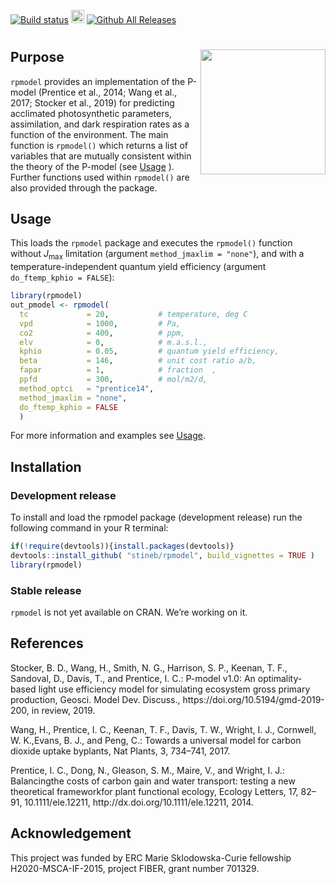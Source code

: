 [![Build status](https://ci.appveyor.com/api/projects/status/3v3ky8tm7n0atiop?svg=true)](https://ci.appveyor.com/project/stineb/rpmodel)
<a href="https://www.buymeacoffee.com/H2wlgqCLO" target="_blank"><img src="https://www.buymeacoffee.com/assets/img/custom_images/orange_img.png" alt="Buy Me A Coffee" height="21px" ></a>
[![Github All Releases](https://img.shields.io/github/downloads/atom/atom/total.svg)]()

<script type="text/javascript"
        src="https://cdnjs.cloudflare.com/ajax/libs/mathjax/2.7.0/MathJax.js?config=TeX-AMS_CHTML"></script>

# <img src="man/figures/logo.png" align="right" alt="" width="200" />

## Purpose

`rpmodel` provides an implementation of the P-model (Prentice et al., 2014; Wang et al., 2017; Stocker et al., 2019) for predicting acclimated photosynthetic parameters, assimilation, and dark respiration rates as a function of the environment. The main function is `rpmodel()` which returns a list of variables that are mutually consistent within the theory of the P-model (see [Usage](./articles/usage.html) ). Further functions used within `rpmodel()` are also provided through the package.

## Usage

This loads the `rpmodel` package and executes the `rpmodel()` function without $J_{\text{max}}$ limitation (argument `method_jmaxlim = "none"`), and with a temperature-independent quantum yield efficiency (argument `do_ftemp_kphio = FALSE`):
```r
library(rpmodel)
out_pmodel <- rpmodel( 
  tc             = 20,           # temperature, deg C
  vpd            = 1000,         # Pa,
  co2            = 400,          # ppm,
  elv            = 0,            # m.a.s.l.,
  kphio          = 0.05,         # quantum yield efficiency,
  beta           = 146,          # unit cost ratio a/b,
  fapar          = 1,            # fraction  ,
  ppfd           = 300,          # mol/m2/d,
  method_optci   = "prentice14",
  method_jmaxlim = "none",
  do_ftemp_kphio = FALSE 
  )
```

For more information and examples see [Usage](./articles/usage.html).

## Installation

### Development release
To install and load the rpmodel package (development release) run the following command in your R terminal: 
```r
if(!require(devtools)){install.packages(devtools)}
devtools::install_github( "stineb/rpmodel", build_vignettes = TRUE )
library(rpmodel)
```

### Stable release
`rpmodel` is not yet available on CRAN. We're working on it.


## References

Stocker, B. D., Wang, H., Smith, N. G., Harrison, S. P., Keenan, T. F., Sandoval, D., Davis, T., and Prentice, I. C.: P-model v1.0: An optimality-based light use efficiency model for simulating ecosystem gross primary production, Geosci. Model Dev. Discuss., https://doi.org/10.5194/gmd-2019-200, in review, 2019.

Wang, H., Prentice, I. C., Keenan, T. F., Davis, T. W., Wright, I. J., Cornwell, W. K.,Evans, B. J., and Peng, C.:  Towards a universal model for carbon dioxide uptake byplants, Nat Plants, 3, 734–741, 2017.

Prentice,  I. C.,  Dong,  N.,  Gleason,  S. M.,  Maire,  V.,  and Wright,  I. J.:  Balancingthe costs of carbon gain and water transport:  testing a new theoretical frameworkfor  plant  functional  ecology, Ecology  Letters,  17,  82–91, 10.1111/ele.12211, http://dx.doi.org/10.1111/ele.12211, 2014.


## Acknowledgement

This project was funded by ERC Marie Sklodowska-Curie fellowship H2020-MSCA-IF-2015, project FIBER, grant number 701329.
